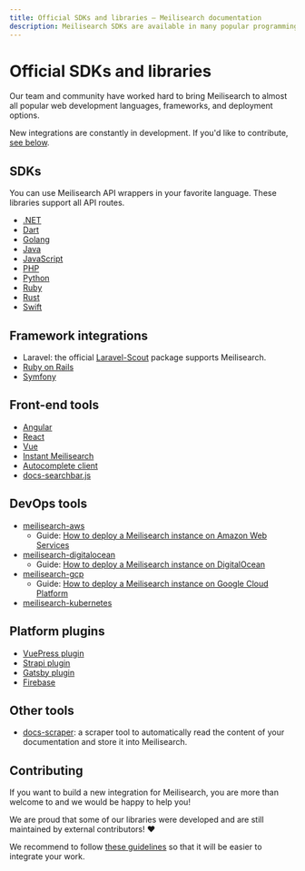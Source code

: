 ```yaml
---
title: Official SDKs and libraries — Meilisearch documentation
description: Meilisearch SDKs are available in many popular programming languages and frameworks. Consult this page for a full list of officially supported libraries.
---
```


# Official SDKs and libraries

Our team and community have worked hard to bring Meilisearch to almost all popular web development languages, frameworks, and deployment options.

New integrations are constantly in development. If you'd like to contribute, [see below](/learn/what_is_meilisearch/sdks#contributing).

## SDKs

You can use Meilisearch API wrappers in your favorite language. These libraries support all API routes.

- [.NET](https://github.com/meilisearch/meilisearch-dotnet)
- [Dart](https://github.com/meilisearch/meilisearch-dart)
- [Golang](https://github.com/meilisearch/meilisearch-go)
- [Java](https://github.com/meilisearch/meilisearch-java)
- [JavaScript](https://github.com/meilisearch/meilisearch-js)
- [PHP](https://github.com/meilisearch/meilisearch-php)
- [Python](https://github.com/meilisearch/meilisearch-python)
- [Ruby](https://github.com/meilisearch/meilisearch-ruby)
- [Rust](https://github.com/meilisearch/meilisearch-rust)
- [Swift](https://github.com/meilisearch/meilisearch-swift)

## Framework integrations

- Laravel: the official [Laravel-Scout](https://github.com/laravel/scout) package supports Meilisearch.
- [Ruby on Rails](https://github.com/meilisearch/meilisearch-rails)
- [Symfony](https://github.com/meilisearch/meilisearch-symfony)

## Front-end tools

- [Angular](https://github.com/meilisearch/meilisearch-angular)
- [React](https://github.com/meilisearch/meilisearch-react)
- [Vue](https://github.com/meilisearch/meilisearch-vue)
- [Instant Meilisearch](https://github.com/meilisearch/meilisearch-js-plugins/tree/main/packages/instant-meilisearch)
- [Autocomplete client](https://github.com/meilisearch/meilisearch-js-plugins/tree/main/packages/autocomplete-client)
- [docs-searchbar.js](https://github.com/tauri-apps/meilisearch-docsearch)

## DevOps tools

- [meilisearch-aws](https://github.com/meilisearch/cloud-providers/)
  - Guide: [How to deploy a Meilisearch instance on Amazon Web Services](/learn/cookbooks/aws)
- [meilisearch-digitalocean](https://github.com/meilisearch/cloud-providers/)
  - Guide: [How to deploy a Meilisearch instance on DigitalOcean](/learn/cookbooks/digitalocean)
- [meilisearch-gcp](https://github.com/meilisearch/cloud-providers/)
  - Guide: [How to deploy a Meilisearch instance on Google Cloud Platform](/learn/cookbooks/gcp)
- [meilisearch-kubernetes](https://github.com/meilisearch/meilisearch-kubernetes)

## Platform plugins

- [VuePress plugin](https://github.com/meilisearch/vuepress-plugin-meilisearch)
- [Strapi plugin](https://github.com/meilisearch/strapi-plugin-meilisearch/)
- [Gatsby plugin](https://github.com/meilisearch/gatsby-plugin-meilisearch/)
- [Firebase](https://github.com/meilisearch/firestore-meilisearch)

## Other tools

- [docs-scraper](https://github.com/meilisearch/docs-scraper): a scraper tool to automatically read the content of your documentation and store it into Meilisearch.

## Contributing

If you want to build a new integration for Meilisearch, you are more than welcome to and we would be happy to help you!

We are proud that some of our libraries were developed and are still maintained by external contributors! ♥️

We recommend to follow [these guidelines](https://github.com/meilisearch/integrations-guides) so that it will be easier to integrate your work.
